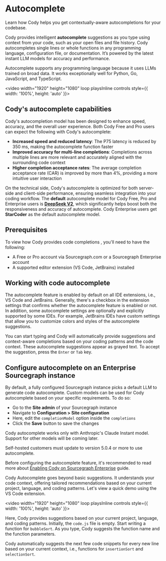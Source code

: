 # Autocomplete

<p className="subtitle">Learn how Cody helps you get contextually-aware autocompletions for your codebase.</p>

Cody provides intelligent **autocomplete** suggestions as you type using context from your code, such as your open files and file history. Cody autocompletes single lines or whole functions in any programming language, configuration file, or documentation. It’s powered by the latest instant LLM models for accuracy and performance.

Autocomplete supports any programming language because it uses LLMs trained on broad data. It works exceptionally well for Python, Go, JavaScript, and TypeScript.

<video width="1920" height="1080" loop playsInline controls style={{ width: '100%', height: 'auto' }}>
    <source src="https://storage.googleapis.com/sourcegraph-assets/Docs/Media/cody-in-action.mp4" type="video/mp4" />
</video>

## Cody's autocomplete capabilities

Cody's autocompletion model has been designed to enhance speed, accuracy, and the overall user experience. Both Cody Free and Pro users can expect the following with Cody's autocomplete:

- **Increased speed and reduced latency**: The P75 latency is reduced by 350 ms, making the autocomplete function faster
- **Improved accuracy for multi-line completions**: Completions across multiple lines are more relevant and accurately aligned with the surrounding code context
- **Higher completion acceptance rates**: The average completion acceptance rate (CAR) is improved by more than 4%, providing a more intuitive user interaction

On the technical side, Cody's autocomplete is optimized for both server-side and client-side performance, ensuring seamless integration into your coding workflow. The **default** autocomplete model for Cody Free, Pro and Enterprise users is **[DeepSeek V2](https://huggingface.co/deepseek-ai/DeepSeek-V2)**, which significantly helps boost both the responsiveness and accuracy of autocomplete. Cody Enterprise users get **StarCoder** as the default autocomplete model.

## Prerequisites

To view how Cody provides code completions , you'll need to have the following:

- A Free or Pro account via Sourcegraph.com or a Sourcegraph Enterprise account
- A supported editor extension (VS Code, JetBrains) installed

## Working with code autocomplete

The autocomplete feature is enabled by default on all IDE extensions, i.e., VS Code and JetBrains. Generally, there's a checkbox in the extension settings that confirms whether the autocomplete feature is enabled or not. In addition, some autocomplete settings are optionally and explicitly supported by some IDEs. For example, JetBrains IDEs have custom settings that allow you to customize colors and styles of the autocomplete suggestions.

You can start typing and Cody will automatically provide suggestions and context-aware completions based on your coding patterns and the code context. These autocomplete suggestions appear as grayed text. To accept the suggestion, press the `Enter` or `Tab` key.

## Configure autocomplete on an Enterprise Sourcegraph instance

By default, a fully configured Sourcegraph instance picks a default LLM to generate code autocomplete. Custom models can be used for Cody autocomplete based on your specific requirements. To do so:

- Go to the **Site admin** of your Sourcegraph instance
- Navigate to **Configuration > Site configuration**
- Here, edit the `completionModel` option inside the `completions`
- Click the **Save** button to save the changes

<Callout type="note">Cody autocomplete works only with Anthropic's Claude Instant model. Support for other models will be coming later.</Callout>

<Callout type="info">Self-hosted customers must update to version 5.0.4 or more to use autocomplete.</Callout>

Before configuring the autocomplete feature, it's recommended to read more about [Enabling Cody on Sourcegraph Enterprise](/cody/clients/enable-cody-enterprise) guide.

Cody Autocomplete goes beyond basic suggestions. It understands your code context, offering tailored recommendations based on your current project, language, and coding patterns. Let's view a quick demo using the VS Code extension.

<video width="1920" height="1080" loop playsInline controls style={{ width: '100%', height: 'auto' }}>
    <source src="https://storage.googleapis.com/sourcegraph-assets/Docs/Media/contexual-autocpmplete.mp4" type="video/mp4" />
</video>

Here, Cody provides suggestions based on your current project, language, and coding patterns. Initially, the `code.js` file is empty. Start writing a function for `bubbleSort`. As you type, Cody suggests the function name and the function parameters.

Cody automatically suggests the next few code snippets for every new line based on your current context, i.e., functions for `insertionSort` and `selectionSort`.
